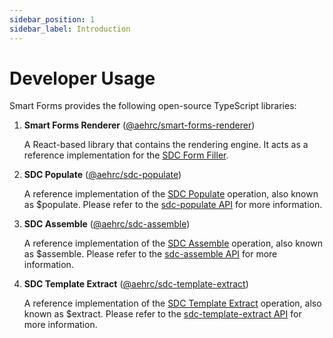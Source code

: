 ```yaml
---
sidebar_position: 1
sidebar_label: Introduction
---
```


# Developer Usage

Smart Forms provides the following open-source TypeScript libraries:

1. **Smart Forms Renderer** ([@aehrc/smart-forms-renderer](https://www.npmjs.com/package/@aehrc/smart-forms-renderer))

   A React-based library that contains the rendering engine. It acts as a reference implementation for the [SDC Form Filler](https://hl7.org/fhir/uv/sdc/CapabilityStatement-sdc-form-filler.html).

2. **SDC Populate** ([@aehrc/sdc-populate](https://www.npmjs.com/package/@aehrc/sdc-populate))

   A reference implementation of the [SDC Populate](https://hl7.org/fhir/uv/sdc/OperationDefinition-Questionnaire-populate.html) operation, also known as $populate.
   Please refer to the [sdc-populate API](/docs/api/sdc-populate) for more information.

3. **SDC Assemble** ([@aehrc/sdc-assemble](https://www.npmjs.com/package/@aehrc/sdc-assemble))

   A reference implementation of the [SDC Assemble](https://hl7.org/fhir/uv/sdc/OperationDefinition-Questionnaire-assemble.html) operation, also known as $assemble.
   Please refer to the [sdc-assemble API](/docs/api/sdc-assemble) for more information.

4. **SDC Template Extract** ([@aehrc/sdc-template-extract](https://www.npmjs.com/package/@aehrc/sdc-template-extract))

   A reference implementation of the [SDC Template Extract](http://hl7.org/fhir/uv/sdc/OperationDefinition-QuestionnaireResponse-extract.html) operation, also known as $extract.
   Please refer to the [sdc-template-extract API](/docs/api/sdc-template-extract) for more information.

